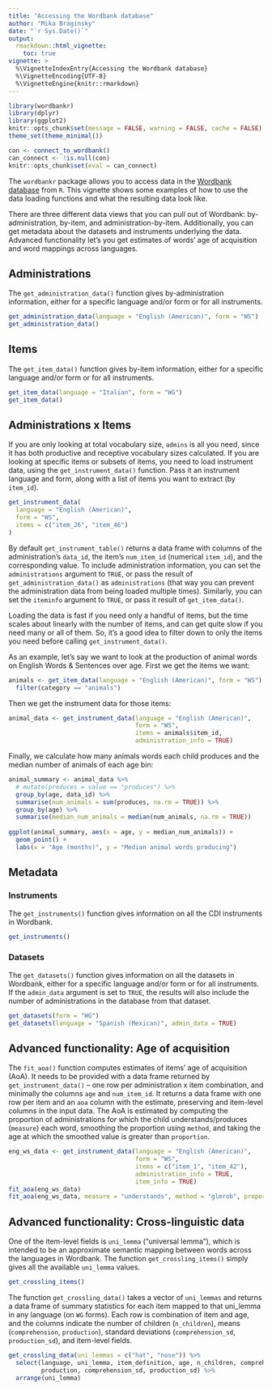 ```yaml
---
title: "Accessing the Wordbank database"
author: "Mika Braginsky"
date: "`r Sys.Date()`"
output:
  rmarkdown::html_vignette:
    toc: true
vignette: >
  %\VignetteIndexEntry{Accessing the Wordbank database}
  %\VignetteEncoding{UTF-8}
  %\VignetteEngine{knitr::rmarkdown}
---
```


```r
library(wordbankr)
library(dplyr)
library(ggplot2)
knitr::opts_chunk$set(message = FALSE, warning = FALSE, cache = FALSE)
theme_set(theme_minimal())

con <- connect_to_wordbank()
can_connect <- !is.null(con)
knitr::opts_chunk$set(eval = can_connect)
```

The `wordbankr` package allows you to access data in the [Wordbank database](http://wordbank.stanford.edu/) from `R`. This vignette shows some examples of how to use the data loading functions and what the resulting data look like.

There are three different data views that you can pull out of Wordbank: by-administration, by-item, and administration-by-item. Additionally, you can get metadata about the datasets and instruments underlying the data. Advanced functionality let's you get estimates of words' age of acquisition and word mappings across languages.


## Administrations

The `get_administration_data()` function gives by-administration information, either for a specific language and/or form or for all instruments.
```r
get_administration_data(language = "English (American)", form = "WS")
get_administration_data()
```


## Items

The `get_item_data()` function gives by-item information, either for a specific language and/or form or for all instruments.
```r
get_item_data(language = "Italian", form = "WG")
get_item_data()
```


## Administrations x Items

If you are only looking at total vocabulary size, `admins` is all you need, since it has both productive and receptive vocabulary sizes calculated. If you are looking at specific items or subsets of items, you need to load instrument data, using the `get_instrument_data()` function. Pass it an instrument language and form, along with a list of items you want to extract (by `item_id`).
```r
get_instrument_data(
  language = "English (American)",
  form = "WS",
  items = c("item_26", "item_46")
)
```

By default `get_instrument_table()` returns a data frame with columns of the administration's `data_id`, the item's `num_item_id` (numerical `item_id`), and the corresponding value. To include administration information, you can set the `administrations` argument to `TRUE`, or pass the result of `get_administration_data()` as `administrations` (that way you can prevent the administration data from being loaded multiple times). Similarly, you can set the `iteminfo` argument to `TRUE`, or pass it result of `get_item_data()`.

Loading the data is fast if you need only a handful of items, but the time scales about linearly with the number of items, and can get quite slow if you need many or all of them. So, it's a good idea to filter down to only the items you need before calling `get_instrument_data()`.

As an example, let's say we want to look at the production of animal words on English Words & Sentences over age. First we get the items we want:
```r
animals <- get_item_data(language = "English (American)", form = "WS") %>%
  filter(category == "animals")
```

Then we get the instrument data for those items:
```r
animal_data <- get_instrument_data(language = "English (American)",
                                   form = "WS",
                                   items = animals$item_id,
                                   administration_info = TRUE)
```

Finally, we calculate how many animals words each child produces and the median number of animals of each age bin:
```r
animal_summary <- animal_data %>%
  # mutate(produces = value == "produces") %>%
  group_by(age, data_id) %>%
  summarise(num_animals = sum(produces, na.rm = TRUE)) %>%
  group_by(age) %>%
  summarise(median_num_animals = median(num_animals, na.rm = TRUE))
  
ggplot(animal_summary, aes(x = age, y = median_num_animals)) +
  geom_point() +
  labs(x = "Age (months)", y = "Median animal words producing")
```


## Metadata

### Instruments

The `get_instruments()` function gives information on all the CDI instruments in Wordbank.
```r
get_instruments()
```


### Datasets

The `get_datasets()` function gives information on all the datasets in Wordbank, either for a specific language and/or form or for all instruments. If the `admin_data` argument is set to `TRUE`, the results will also include the number of administrations in the database from that dataset.
```r
get_datasets(form = "WG")
get_datasets(language = "Spanish (Mexican)", admin_data = TRUE)
```


## Advanced functionality: Age of acquisition

The `fit_aoa()` function computes estimates of items' age of acquisition (AoA). It needs to be provided with a data frame returned by `get_instrument_data()` -- one row per administration x item combination, and minimally the columns `age` and `num_item_id`. It returns a data frame with one row per item and an `aoa` column with the estimate, preserving and item-level columns in the input data. The AoA is estimated by computing the proportion of administrations for which the child understands/produces (`measure`) each word, smoothing the proportion using `method`, and taking the age at which the smoothed value is greater than `proportion`.
```r
eng_ws_data <- get_instrument_data(language = "English (American)",
                                   form = "WS",
                                   items = c("item_1", "item_42"),
                                   administration_info = TRUE,
                                   item_info = TRUE)
fit_aoa(eng_ws_data)
fit_aoa(eng_ws_data, measure = "understands", method = "glmrob", proportion = 0.7)
```


## Advanced functionality: Cross-linguistic data

One of the item-level fields is `uni_lemma` ("universal lemma"), which is intended to be an approximate semantic mapping between words across the languages in Wordbank. The function `get_crossling_items()` simply gives all the available `uni_lemma` values.
```r
get_crossling_items()
```

The function `get_crossling_data()` takes a vector of `uni_lemmas` and returns a data frame of summary statistics for each item mapped to that uni_lemma in any language (on `WG` forms). Each row is combination of item and age, and the columns indicate the number of children (`n_children`), means (`comprehension`, `production`), standard deviations (`comprehension_sd`, `production_sd`), and item-level fields.
```r
get_crossling_data(uni_lemmas = c("hat", "nose")) %>%
  select(language, uni_lemma, item_definition, age, n_children, comprehension,
         production, comprehension_sd, production_sd) %>%
  arrange(uni_lemma)
```
